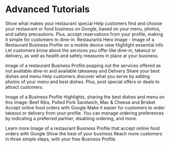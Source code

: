 # Advanced Tutorials

Show what makes your restaurant special
Help customers find and choose your restaurant or food business on Google, based on your menu, photos, and safety precautions. Plus, accept reservations from your profile, making it simple for customers to dine-in.
Restaurants Hero Image  - Image of a Restaurant Business Profile on a mobile device view
Highlight essential info
Let customers know about the services you offer like dine-in, takeout or delivery, as well as health and safety measures in place at your business.

Image of a restaurant Business Profile popping out the services offered as not available dine-in and available takeaway and Delivery
Share your best dishes and menu
Help customers discover what you serve by adding photos of your menu and best dishes. Plus, post special offers or deals to attract customers.

Image of a Business Profile Highlights, sharing the best dishes and menu on this image: Beef Ribs, Pulled Pork Sandwich, Mac & Cheese and Brisket
Accept online food orders with Google
Make it easier for customers to order takeout or delivery from your profile. You can manage ordering preferences by indicating a preferred partner, disabling ordering, and more.

Learn more
Image of a restaurant Business Profile that accept online food orders with Google
Show the best of your business
Reach more customers in three simple steps, with your free Business Profile.
